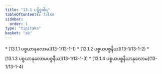```yaml
---
title: "13.1 ပဋိစ္စဝါရ"
tableOfContents: false
sidebar:
  order: 1
type: "tipitaka"
basket: "ab"
---
```



<DynamicBreadcrumb />



<TableOfContents>
* [13.1.1 ပစ္စယာနုလောမ](13-1/13-1-1)
* [13.1.2 ပစ္စယပစ္စနီယ](13-1/13-1-2)
* [13.1.3 ပစ္စယာနုလောမပစ္စနီယ](13-1/13-1-3)
* [13.1.4 ပစ္စယပစ္စနီယာနုလောမ](13-1/13-1-4)
</TableOfContents>